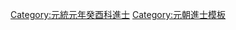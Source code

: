 {{Navbox
|name = 元統元年癸酉科廷試金榜
|title = 元統元年（[[1333年]]）癸酉科廷試金榜
|titlestyle = background-color:#FFD700;
|image =
|style = width:100%;text-align:center; 
|groupstyle = text-align:center; background-color:#FFD700;
|liststyle = text-align:center;
|state = {{{state<includeonly>|collapsed</includeonly>}}}
|group1 = 右榜<br>蒙古、色目人
|list1 =
{{Navbox subgroup
|groupstyle = text-align:center; background-color:#FFD700;
|liststyle = text-align:center;
|group1 = 第一甲<br>賜進士及第<br>共3名
|list1 = '''[[同同|同　同]]''' - '''[[余闕|余　闕]]''' - '''[[壽同海涯]]'''

|group2 = 第二甲<br>賜進士出身<br>共15名
|list2 = [[虎理翰]] - [[慕萵|慕　萵]] - [[大吉慈]] - [[亦速歹]] -[[埜僊普化]]- [[買住|買　住]] -[[敏安達爾]]- [[烏馬兒]] - [[伯顏|伯　顏]] - [[阿虎歹]]<br>[[穆古必立]]-[[完迮囗先]]- [[丑閭|丑　閭]] - [[別羅沙]] -[[默合謨沙]]<span style="color: #FFFFFF;">- －－－ - －－－ - －－－ - －－－ - －－－</span>

|group3 = 第三甲<br>賜同進士出身<br>共32名
|list3 = [[朵列圖]] -[[普達世理]]- [[丑閭|丑　閭]] -[[札剌里丁]]- [[囊加歹]] -[[明安逹耳]]- [[安篤剌]] - 囗囗囗 - [[阿都剌]] - [[託本|託　本]]<br>[[也先溥化]]- [[剌馬丹]] - [[脫穎|脫　穎]] - [[買閭|買　閭]] - [[察伋|察　伋]] - [[塔不歹]] - [[百嘉納]] - [[道同|道　同]] - [[徹臺|徹　臺]] - [[鐸護倫]]<br>[[博顏達]] - [[博顏歹]] -[[護都不花]]-[[柏延烏臺]]-[[月魯不花]]- [[脫穎|脫　穎]] -[[野仙脫因]]- [[廉方|廉　方]] -[[和里互達]]- [[燕質傑]]<br>[[壽同|壽　同]] -[[明理溥囗]]<span style="color: #FFFFFF;">- －－－ - －－－ - －－－ - －－－ - －－－ - －－－ - －－－ - －－－</span>
}}

|group2 = 左榜<br>漢人、南人
|list2 =
{{Navbox subgroup
|groupstyle = text-align:center; background-color:#FFD700;
|liststyle = text-align:center;
|group1 = 第一甲<br>賜進士及第<br>共3名
|list1 = '''[[李齊|李　齊]]''' - '''[[李祁|李　祁]]''' - '''[[羅謙|羅　謙]]'''

|group2 = 第二甲<br>賜進士出身<br>共15名
|list2 = [[聶炳|聶　炳]] - [[李之英]] - [[宋夢鼎]] - [[王明嗣]] - [[王充耘]] - [[杜彥禮]] - [[李炳 (元統進士)|李　炳]] - [[李穀|李　穀]] - [[莊文昭]] - [[朱文霆]]<br>[[張頤 (元朝)|張　頤]] - [[張兌|張　兌]] - [[韓璵|韓　璵]] - [[李毅|李　毅]] -[[宇文公諒]]<span style="color: #FFFFFF;">- －－－ - －－－ - －－－ - －－－ - －－－</span>

|group3 = 第三甲<br>賜同進士出身<br>共32名
|list3 = [[張宗元]] - [[任登|任　登]] - [[雷杭|雷　杭]] - [[張周榦]] - [[陳植|陳　植]] - [[李榦|李　榦]] - [[徐祖德]] - [[張崇智]] - [[趙毅|趙　毅]] - [[余觀|余　觀]]<br>[[張楨|張　楨]] - [[鞠志元]] - [[成遵|成　遵]] - [[陳毓|陳　毓]] - [[周璿|周　璿]] - [[江文彬]] - [[程益|程　益]] - [[鄧梓|鄧　梓]] - [[郭文焕 (元统进士)|郭文焕]] - [[刘伯温|劉　基]]<br>[[劉文囗]] - [[徐邦憲]] - [[許寅|許　寅]] - [[朱彬|朱　彬]] - [[于及|于　及]] - [[艾雲中]] - [[鄧世綸]] - [[熊爟|熊　爟]] - [[李哲|李　哲]] - [[許廣大]]<br>[[张本 (将乐)|張　本]] - [[張文淵]] - [[方季茂]] - [[陳貞|陳　貞]]<span style="color: #FFFFFF;"> - －－－ - －－－ - －－－ - －－－ - －－－ - －－－</span>
}}

|belowstyle = text-align: center; background-color:#FFD700;
|below='''前一科：[[Template:天曆三年庚午科廷試金榜|天曆三年戊戌科]]　'''·'''　後一科：[[Template:至正二年壬午科廷試金榜|至正二年壬午科]]'''
}}
[[Category:元統元年癸酉科進士]]
<noinclude>
[[Category:元統元年癸酉科進士| ]]
[[Category:元朝進士模板]]
</noinclude>